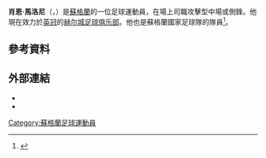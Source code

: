 {{noteTA
|G1=football
|G2=EPL
|G3=SPL
|G4=uefa
|1=zh-hans:马洛尼; zh-hk:馬隆尼; zh-tw:馬洛尼;
}}

'''肖恩·馬洛尼'''（{{lang-en|'''Shaun Maloney'''}}，{{bd|1986年|1月24日}}）是[[蘇格蘭|蘇格蘭]]的一位足球運動員，在場上司職攻擊型中場或側鋒。他現在效力於[[英冠|英冠]]的[[赫尔城足球俱乐部|赫尔城足球俱乐部]]。他也是蘇格蘭國家足球隊的隊員<ref>{{cite news|publisher=Evening Times|url=http://www.eveningtimes.co.uk/sport/editor-s-picks/craig-on-fire-miller-can-fill-the-boyd-void-1.1058691|title=Craig: On-fire Miller can fill the Boyd void|date=1 October 2010|accessdate=25 October 2010|author=Matthew Lindsay|archivedate=2012年4月3日|archiveurl=https://web.archive.org/web/20120403044458/http://www.eveningtimes.co.uk/sport/editor-s-picks/craig-on-fire-miller-can-fill-the-boyd-void-1.1058691|deadurl=yes}}</ref>。

==參考資料==
{{reflist}}

==外部連結==
{{commons category|Shaun Maloney}}
*{{soccerbase|id=24675}}
*{{SFA Profile|id=24685|name=Shaun Maloney}}

{{蘇格蘭PFA足球先生}}
{{蘇格蘭PFA年度最佳青年球員}}

{{DEFAULTSORT:Maloney, Shaun}}
[[Category:蘇格蘭足球運動員|Category:蘇格蘭足球運動員]]